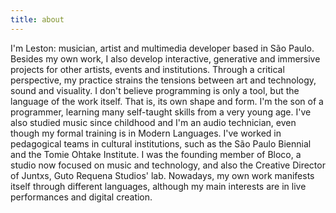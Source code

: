 ```yaml
---
title: about
---
```

I'm Leston: musician, artist and multimedia developer based in São Paulo. Besides my own work, I also develop interactive, generative and immersive projects for other artists, events and institutions. Through a critical perspective, my practice strains the tensions between art and technology, sound and visuality. I don't believe programming is only a tool, but the language of the work itself. That is, its own shape and form. I'm the son of a programmer, learning many self-taught skills from a very young age. I've also studied music since childhood and I'm an audio technician, even though my formal training is in Modern Languages. I've worked in pedagogical teams in cultural institutions, such as the São Paulo Biennial and the Tomie Ohtake Institute. I was the founding member of Bloco, a studio now focused on music and technology, and also the Creative Director of Juntxs, Guto Requena Studios' lab. Nowadays, my own work manifests itself through different languages, although my main interests are in live performances and digital creation.
